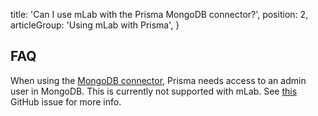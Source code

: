   title: 'Can I use mLab with the Prisma MongoDB connector?',
  position: 2,
  articleGroup: 'Using mLab with Prisma',
}

## FAQ

When using the [MongoDB connector](jgfm), Prisma needs access to an admin user in MongoDB. This is currently not supported with mLab. See [this](https://github.com/prisma/prisma/issues/3727) GitHub issue for more info.

